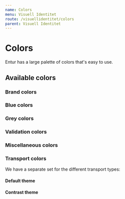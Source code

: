 ```yaml
---
name: Colors
menu: Visuell Identitet
route: /visuellidentitet/colors
parent: Visuell Identitet
---
```



# Colors

Entur has a large palette of colors that's easy to use.

## Available colors

### Brand colors

<ColorList colors={colors.brand} category="brand" />

### Blue colors

<ColorList colors={colors.blues} category="blues" />

### Grey colors

<ColorList colors={colors.greys} category="greys" />

### Validation colors

<ColorList colors={colors.validation} category="validation" />

### Miscellaneous colors

<ColorList colors={colors.misc} category="misc" />

### Transport colors

We have a separate set for the different transport types:

#### Default theme

<ColorList colors={colors.transport.default} category="transport-default" />

#### Contrast theme

<ColorList colors={colors.transport.contrast} category="transport-contrast" />
